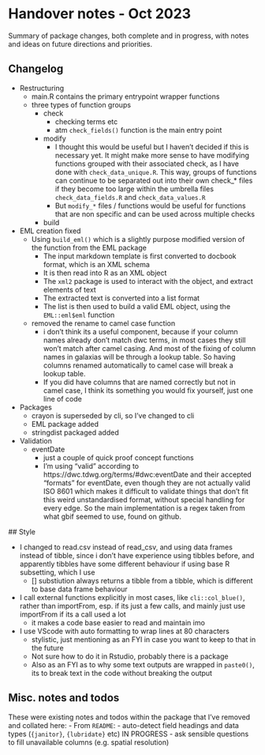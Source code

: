 # Handover notes - Oct 2023

Summary of package changes, both complete and in progress, with notes and ideas
on future directions and priorities. 

## Changelog

- Restructuring
  - main.R contains the primary entrypoint wrapper functions
  - three types of function groups
    - check
      - checking terms etc
      - atm `check_fields()` function is the main entry point
    - modify
      - I thought this would be useful but I haven't decided if this is
        necessary yet. It might make more sense to have modifying functions
        grouped with their associated check, as I have done with
        `check_data_unique.R`. This way, groups of functions can continue to be
        separated out into their own check_* files if they become too large
        within the umbrella files `check_data_fields.R` and
        `check_data_values.R`
      - But `modify_*` files / functions would be useful for functions that are
        non specific and can be used across multiple checks
    - build
- EML creation fixed
  - Using `build_eml()` which is a slightly purpose modified version of the
    function from the EML package
    - The input markdown template is first converted to docbook format, which is
      an XML schema
    - It is then read into R as an XML object
    - The `xml2` package is used to interact with the object, and extract
      elements of text
    - The extracted text is converted into a list format
    - The list is then used to build a valid EML object, using the
      `EML::eml$eml` function
  - removed the rename to camel case function
    - i don't think its a useful component, because if your column names already
    don't match dwc terms, in most cases they still won't match after camel
    casing. And most of the fixing of column names in galaxias will be through a
    lookup table. So having columns renamed automatically to camel case will
    break a lookup table. 
    - If you did have columns that are named correctly but not in camel case, I
    think its something you would fix yourself, just one line of code
- Packages
  - crayon is superseded by cli, so I've changed to cli
  - EML package added
  - stringdist packaged added 
- Validation
  - eventDate
    - just a couple of quick proof concept functions 
    - I'm using "valid" according to https://dwc.tdwg.org/terms/#dwc:eventDate
    and their accepted "formats" for eventDate, even though they are not
    actually valid ISO 8601 which makes it difficult to validate things that
    don't fit this weird unstandardised format, without special handling for
    every edge. So the main implementation is a regex taken from what gbif
    seemed to use, found on github.
 
 ## Style

- I changed to read.csv instead of read_csv, and using data frames instead of
tibble, since i don't have experience using tibbles before, and apparently
tibbles have some different behaviour if using base R subsetting, which I use
  - [] substiution always returns a tibble from a tibble, which is different to
  base data frame behaviour
- I call external functions explicitly in most cases, like `cli::col_blue()`,
  rather than importFrom, esp. if its just a few calls, and mainly just use
  importFrom if its a call used a lot
  - it makes a code base easier to read and maintain imo
- I use VScode with auto formatting to wrap lines at 80 characters
  - stylistic, just mentioning as an FYI in case you want to keep to that in the future
  - Not sure how to do it in Rstudio, probably there is a package
  - Also as an FYI as to why some text outputs are wrapped in `paste0()`, its to break text in the code without breaking the output

## Misc. notes and todos

These were existing notes and todos within the package that I've removed and
collated here:
- From `README`: 
  - auto-detect field headings and data types (`{janitor}`, `{lubridate}` etc) IN PROGRESS
- ask sensible questions to fill unavailable columns (e.g. spatial resolution)